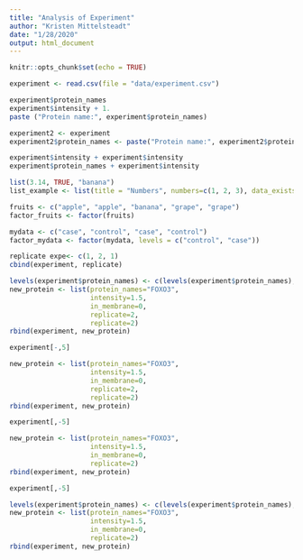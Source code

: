 ```yaml
---
title: "Analysis of Experiment"
author: "Kristen Mittelsteadt"
date: "1/28/2020"
output: html_document
---
```


```r
knitr::opts_chunk$set(echo = TRUE)
```

```r
experiment <- read.csv(file = "data/experiment.csv")
```

```r
experiment$protein_names
experiment$intensity + 1.
paste ("Protein name:", experiment$protein_names)
```
```r
experiment2 <- experiment
experiment2$protein_names <- paste("Protein name:", experiment2$protein_names)
```


```r
experiment$intensity + experiment$intensity
experiment$protein_names + experiment$intensity
```

```r
list(3.14, TRUE, "banana")
list_example <- list(title = "Numbers", numbers=c(1, 2, 3), data_exists=TRUE)
```

```r
fruits <- c("apple", "apple", "banana", "grape", "grape")
factor_fruits <- factor(fruits)
```

```r
mydata <- c("case", "control", "case", "control")
factor_mydata <- factor(mydata, levels = c("control", "case"))
```

```r
replicate expe<- c(1, 2, 1)
cbind(experiment, replicate)
```

```r
levels(experiment$protein_names) <- c(levels(experiment$protein_names), "FOXO3")
new_protein <- list(protein_names="FOXO3", 
                    intensity=1.5, 
                    in_membrane=0,
                    replicate=2,
                    replicate=2)
rbind(experiment, new_protein)
```
```r
experiment[-,5]
```
```r
new_protein <- list(protein_names="FOXO3",
                    intensity=1.5,
                    in_membrane=0,
                    replicate=2,
                    replicate=2)
rbind(experiment, new_protein)

```
```r
experiment[,-5]
```

```r
new_protein <- list(protein_names="FOXO3",
                    intensity=1.5,
                    in_membrane=0,
                    replicate=2)
rbind(experiment, new_protein)
```

```r
experiment[,-5]
```
```r
levels(experiment$protein_names) <- c(levels(experiment$protein_names), "FOXO3")
new_protein <- list(protein_names="FOXO3",
                    intensity=1.5,
                    in_membrane=0,
                    replicate=2)
rbind(experiment, new_protein)
```